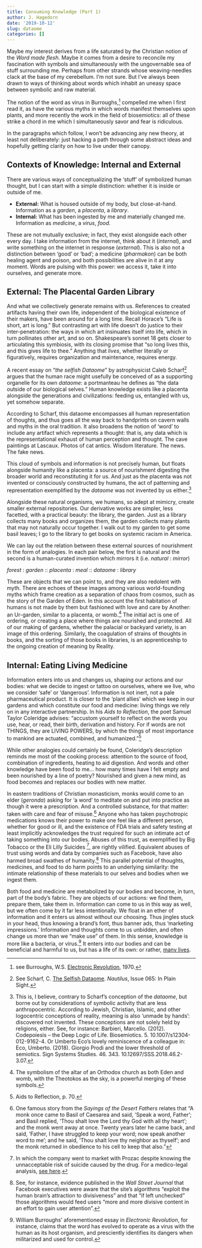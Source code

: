 ```yaml
---
title: Consuming Knowledge (Part 1)
author: J. Hagedorn
date: '2019-10-12'
slug: dataome
categories: []
---
```


Maybe my interest derives from a life saturated by the Christian notion of the *Word made flesh*.  Maybe it comes from a desire to reconcile my fascination with symbols and simultaneously with the ungovernable sea of stuff surrounding me.  Perhaps from other strands whose weaving-needles clack at the base of my cerebellum.  I'm not sure.  But I've always been drawn to ways of thinking about words which inhabit an uneasy space between symbolic and raw material.

The notion of the word as virus in Burroughs,^[see Burroughs, W.S. [Electronic Revolution](http://www.ubu.com/historical/burroughs/electronic_revolution.pdf), 1970.] compelled me when I first read it, as have the various myths in which words manifest themselves upon plants, and more recently the work in the field of biosemiotics: all of these strike a chord in me which I simultaneously savor and fear is ridiculous.

In the paragraphs which follow, I won't be advancing any new theory, at least not deliberately: just hacking a path through some abstract ideas and hopefully getting clarity on how to live under their canopy. 

## Contexts of Knowledge: Internal and External

There are various ways of conceptualizing the 'stuff' of symbolized human thought, but I can start with a simple distinction: whether it is inside or outside of me.  

- **External:** What is housed outside of my body, but close-at-hand. Information as a *garden*, a *placenta*, a *library*.
- **Internal:** What has been ingested by me and materially changed me.  Information as *medicine*, a *virus*, *food*.

These are not mutually exclusive; in fact, they exist alongside each other every day.  I take information from the internet, think about it (*internal*), and write something on the internet in response (*external*). This is also not a distinction between 'good' or 'bad'; a medicine (*pharmakon*) can be both healing agent and poison, and both possibilities are alive in it at any moment.  Words are pulsing with this power: we access it, take it into ourselves, and generate more. 

## External: The Placental Garden Library

And what we collectively generate remains with us.  References to created artifacts having their own life, independent of the biological existence of their makers, have been around for a long time. Recall Horace’s "Life is short, art is long."  But contrasting art with life doesn't do justice to their inter-penetration: the ways in which art insinuates itself into life, which in turn pollinates other art, and so on.  Shakespeare’s sonnet 18 gets closer to articulating this symbiosis, with its closing promise that "so long lives this, and this gives life to thee."  Anything that *lives*, whether literally or figuratively, requires organization and maintenance, requires energy.

A recent essay on "*the selfish Dataome*" by astrophysicist Caleb Scharf^[See Scharf, C. [The Selfish Dataome](http://nautil.us/issue/65/in-plain-sight/the-selfish-dataome). *Nautilus*, Issue 065: In Plain Sight.] argues that the human race might usefully be conceived of as a supporting organelle for its own *dataome*: a portmanteau he defines as "the data outside of our biological selves."  Human knowledge exists like a placenta alongside the generations and civilizations: feeding us, entangled with us, yet somehow separate.

According to Scharf, this dataome encompasses all human representation of thoughts, and thus goes all the way back to handprints on cavern walls and myths in the oral tradition. It also broadens the notion of 'word' to include any artifact which represents a thought: that is, any data which is the representational exhaust of human perception and thought.  The cave paintings at Lascaux.  Photos of cat antics.  Wisdom literature.  The news.  The fake news.

This cloud of symbols and information is not precisely human, but floats alongside humanity like a placenta: a source of nourishment digesting the broader world and reconstituting it for us.  And just as the placenta was not invented or consciously constructed by humans, the act of patterning and representation exemplified by the *dataome* was not invented by us either.^[This is, I believe, contrary to Scharf's conception of the *dataome*, but borne out by considerations of symbolic activity that are less anthropocentric.  According to Jewish, Christian, Islamic, and other logocentric conceptions of reality, meaning is also 'unmade by hands': discovered not invented.  These conceptions are not solely held by religions, either.  See, for instance: Barbieri, Marcello. (2012). Codepoiesis – the Deep Logic of Life. Biosemiotics. 5. 10.1007/s12304-012-9162-4.  Or Umberto Eco's lovely reminiscence of a colleague in: Eco, Umberto. (2018). Giorgio Prodi and the lower threshold of semiotics. Sign Systems Studies. 46. 343. 10.12697/SSS.2018.46.2-3.07.]

Alongside these natural organisms, we humans, so adept at mimicry, create smaller external repositories.  Our derivative works are simpler, less facetted, with a practical beauty: the library, the garden.  Just as a library collects many books and organizes them, the garden collects many plants that may not naturally occur together.  I walk out to my garden to get some basil leaves; I go to the library to get books on systemic racism in America.

We can lay out the relation between these external sources of nourishment in the form of analogies.  In each pair below, the first is natural and the second is a human-curated invention which mirrors it (i.e. *natural* : *mirror*)

*forest* : *garden* :: *placenta* : *meal* :: *dataome* : *library*

These are objects that we can point to, and they are also redolent with myth.  There are echoes of these images among various world-founding myths which frame creation as a separation of chaos from cosmos, such as the story of the Garden of Eden.  In this account the first habitation of humans is not made by them but fashioned with love and care by Another: an Ur-garden, similar to a placenta, or womb.^[The symbolism of the altar of an Orthodox church as both Eden and womb, with the Theotokos as the sky, is a powerful merging of these symbols.]  The initial act is one of ordering, or creating a place where things are nourished and protected.  All of our making of gardens, whether the palacial or backyard variety, is an image of this ordering.  Similarly, the coagulation of strains of thoughts in books, and the sorting of those books in libraries, is an apprenticeship to the ongoing creation of meaning by Reality.

## Internal: Eating Living Medicine

Information enters into us and changes us, shaping our actions and our bodies: what we decide to ingest or tattoo on ourselves, where we live, who we consider 'safe' or 'dangerous'.  Information is not inert, not a pale pharmaceutical product.  It is closer to the 'plant allies' which we keep in our gardens and which constitute our food and medicine: living things we rely on in any interactive partnership.  In his *Aids to Reflection*, the poet Samuel Taylor Coleridge advises: "accustom yourself to reflect on the words you use, hear, or read, their birth, derivation and history.  For if words are not THINGS, they are LIVING POWERS, by which the things of most importance to mankind are actuated, combined, and humanized."^[Aids to Reflection, p. 70.] 

While other analogies could certainly be found, Coleridge's description reminds me most of the cooking process: attention to the source of food, combination of ingredients, heating to aid digestion.  And words and other knowledge have been food to me... how many times have I felt empty and been nourished by a line of poetry?  Nourished and given a new mind, as food becomes and replaces our bodies with new matter.

In eastern traditions of Christian monasticism, monks would come to an elder (*geronda*) asking for 'a word' to meditate on and put into practice as though it were a prescription.  And a controlled substance, for that matter: taken with care and fear of misuse.^[One famous story from the *Sayings of the Desert Fathers* relates that "A monk once came to Basil of Caesarea and said, 'Speak a word, Father'; and Basil replied, 'Thou shalt love the Lord thy God with all thy heart'; and the monk went away at once. Twenty years later he came back, and said, 'Father, I have struggled to keep your word; now speak another word to me'; and he said, 'Thou shalt love thy neighbor as thyself'; and the monk returned in obedience to his cell to keep that also."]  Anyone who has taken psychotropic medications knows their power to make one feel like a different person, whether for good or ill, and the existence of FDA trials and safety testing at least implicitly acknowledges the trust required for such an intimate act of taking something into our bodies.  Abuses of this trust, as exemplified by Big Tobacco or the Eli Lilly Suicides ^[In which the company went to market with Prozac despite knowing the unnacceptable risk of suicide caused by the drug.  For a medico-legal analysis, [see here](http://breggin.com/wp-content/uploads/1996/01/Website%20Introduction%20to%20documents.pdf).], are rightly vilified.  Equivalent abuses of trust using words and data by companies such as Facebook, have also harmed broad swathes of humanity.^[See, for instance, evidence published in the *Wall Street Journal* that Facebook executives were aware that the site's algorithms "exploit the human brain's attraction to divisiveness" and that “if left unchecked” those algorithms would feed users "more and more divisive content in an effort to gain user attention".]  This parallel potential of thoughts, medicines, and food to do harm points to an underlying similarity: the intimate relationship of these materials to our selves and bodies when we ingest them.

Both food and medicine are metabolized by our bodies and become, in turn, part of the body's fabric. They are objects of our actions: we find them, prepare them, take them in.  Information can come to us in this way as well, but we often come by it far less intentionally.  We float in an ether of information and it enters us almost without our choosing.  Thus jingles stuck in your head, thus knowing a brand's font, thus banner ads, thus 'marketing impressions.'  Information and thoughts come to us unbidden, and often change us more than we "make use" of them.  In this sense, knowledge is more like a bacteria, or virus.^[William Burroughs' aforementioned essay in *Electronic Revolution*, for instance, claims that the word has evolved to operate as a virus with the human as its host organism, and presciently identifies its dangers when militarized and used for control.]  It enters into our bodies and can be beneficial and harmful to us, but has a life of its own: or rather, [many lives](https://scholar.google.com/scholar?q=gut+microbiota+systematic+review).

